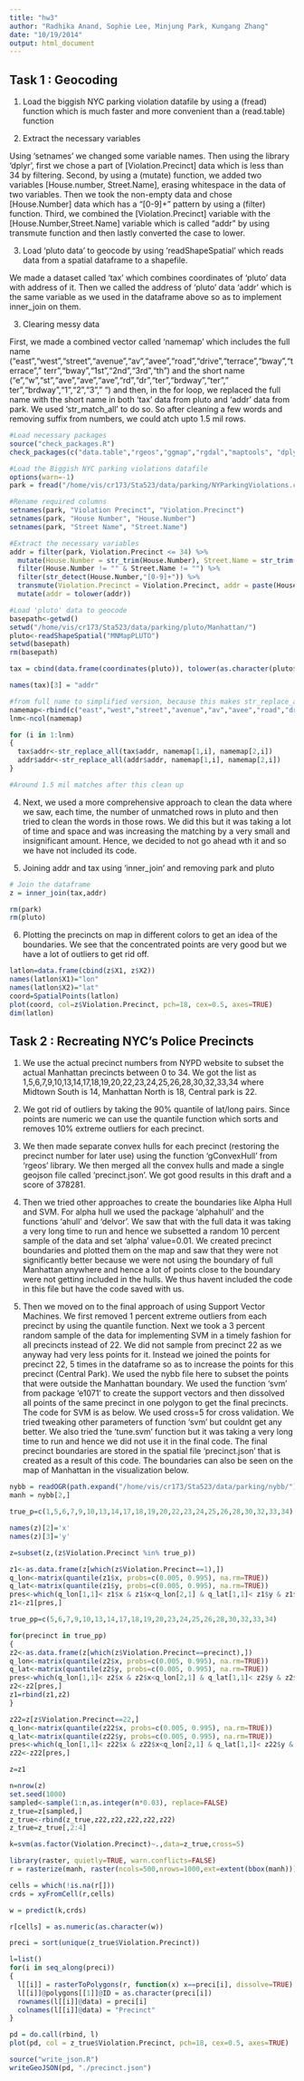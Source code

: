 ```yaml
---
title: "hw3"
author: "Radhika Anand, Sophie Lee, Minjung Park, Kungang Zhang"
date: "10/19/2014"
output: html_document
---
```

## Task 1 : Geocoding

1) Load the biggish NYC parking violation datafile by using a (fread) function which is much faster and more convenient than a (read.table) function 

2) Extract the necessary variables

Using 'setnames' we changed some variable names. Then using the library 'dplyr', first we chose a part of [Violation.Precinct] data which is less than 34 by filtering. Second, by using a (mutate) function, we added two variables [House.number, Street.Name], erasing whitespace in the data of two variables. Then we took the non-empty data and chose [House.Number] data which has a "[0-9]+" pattern by using a (filter) function. Third, we combined the [Violation.Precinct] variable with the [House.Number,Street.Name] variable which is called "addr" by using transmute function and then lastly converted the case to lower.

3) Load 'pluto data' to geocode by using 'readShapeSpatial' which reads data from a spatial dataframe to a shapefile.

We made a dataset called 'tax' which combines coordinates of 'pluto' data with address of it. Then we called the address of 'pluto' data 'addr' which is the same variable as we used in the dataframe above so as to implement inner_join on them.

3) Clearing messy data

First, we made a combined vector called 'namemap' which includes the full name ("east","west","street","avenue","av","avee","road","drive","terrace","bway","terrace"," terr","bway","1st","2nd","3rd","th ") and the short name ("e","w","st","ave","ave","ave","rd","dr","ter","brdway","ter"," ter","brdway","1","2","3"," ") and then, in the for loop, we replaced the full name with the short name in both 'tax' data from pluto and 'addr' data from park. We used 'str_match_all' to do so. So after cleaning a few words and removing suffix from numbers, we could atch upto 1.5 mil rows. 

```r
#Load necessary packages
source("check_packages.R")
check_packages(c("data.table","rgeos","ggmap","rgdal","maptools", "dplyr","stringr","lubridate","e1071", "RColorBrewer"))

#Load the Biggish NYC parking violations datafile
options(warn=-1)
park = fread("/home/vis/cr173/Sta523/data/parking/NYParkingViolations.csv",sep=",", verbose=FALSE, showProgress=FALSE)

#Rename required columns
setnames(park, "Violation Precinct", "Violation.Precinct")
setnames(park, "House Number", "House.Number")
setnames(park, "Street Name", "Street.Name")

#Extract the necessary variables
addr = filter(park, Violation.Precinct <= 34) %>%
  mutate(House.Number = str_trim(House.Number), Street.Name = str_trim(Street.Name)) %>%
  filter(House.Number != "" & Street.Name != "") %>%
  filter(str_detect(House.Number,"[0-9]+")) %>%
  transmute(Violation.Precinct = Violation.Precinct, addr = paste(House.Number, Street.Name)) %>%
  mutate(addr = tolower(addr))

#Load 'pluto' data to geocode
basepath<-getwd()
setwd("/home/vis/cr173/Sta523/data/parking/pluto/Manhattan/")
pluto<-readShapeSpatial("MNMapPLUTO")
setwd(basepath)
rm(basepath)

tax = cbind(data.frame(coordinates(pluto)), tolower(as.character(pluto$Address)))

names(tax)[3] = "addr"

#from full name to simplified version, because this makes str_replace_all much easier
namemap<-rbind(c("east","west","street","avenue","av","avee","road","drive","terrace"," terr","bway","1st","2nd","3rd","th "), c("e","w","st","ave","ave","ave","rd","dr","ter"," ter","brdway","1","2","3"," "))
lnm<-ncol(namemap)

for (i in 1:lnm)
{
  tax$addr<-str_replace_all(tax$addr, namemap[1,i], namemap[2,i])
  addr$addr<-str_replace_all(addr$addr, namemap[1,i], namemap[2,i])
}

#Around 1.5 mil matches after this clean up
```

4) Next, we used a more comprehensive approach to clean the data where we saw, each time, the number of unmatched rows in pluto and then tried to clean the words in those rows. We did this but it was taking a lot of time and space and was increasing the matching by a very small and insignificant amount. Hence, we decided to not go ahead wth it and so we have not included its code.

5) Joining addr and tax using 'inner_join' and removing park and pluto

```r
# Join the dataframe
z = inner_join(tax,addr)

rm(park)
rm(pluto)
```

6) Plotting the precincts on map in different colors to get an idea of the boundaries. We see that the concentrated points are very good but we have a lot of outliers to get rid off.

```r
latlon=data.frame(cbind(z$X1, z$X2))
names(latlon$X1)="lon"
names(latlon$X2)="lat"
coord=SpatialPoints(latlon)
plot(coord, col=z$Violation.Precinct, pch=18, cex=0.5, axes=TRUE)
dim(latlon)
```

## Task 2 : Recreating NYC’s Police Precincts

1) We use the actual precinct numbers from NYPD website to subset the actual Manhattan precincts between 0 to 34. We got the list as 1,5,6,7,9,10,13,14,17,18,19,20,22,23,24,25,26,28,30,32,33,34 where Midtown South is 14, Manhattan North is 18, Central park is 22.

2) We got rid of outliers by taking the 90% quantile of lat/long pairs. Since points are numeric we can use the quantile function which sorts and removes 10% extreme outliers for each precinct.

3) We then made separate convex hulls for each precinct (restoring the precinct number for later use) using the function 'gConvexHull' from 'rgeos' library. We then merged all the convex hulls and made a single geojson file called 'precinct.json'. We got good results in this draft and a score of 378281.

4) Then we tried other approaches to create the boundaries like Alpha Hull and SVM. For alpha hull we used the package 'alphahull' and the functions 'ahull' and 'delvor'. We saw that with the full data it was taking a very long time to run and hence we subsetted a random 10 percent sample of the data and set 'alpha' value=0.01. We created precinct boundaries and plotted them on the map and saw that they were not significantly better because we were not using the boundary of full Manhattan anywhere and hence a lot of points close to the boundary were not getting included in the hulls. We thus havent included the code in this file but have the code saved with us.

5) Then we moved on to the final approach of using Support Vector Machines. We first removed 1 percent extreme outliers from each precinct by using the quantile function. Next we took a 3 percent random sample of the data for implementing SVM in a timely fashion for all precincts instead of 22. We did not sample from precinct 22 as we anyway had very less points for it. Instead we joined the points for precinct 22, 5 times in the dataframe so as to increase the points for this precinct (Central Park). We used the nybb file here to subset the points that were outside the Manhattan boundary. We used the function 'svm' from package 'e1071' to create the support vectors and then dissolved all points of the same precinct in one polygon to get the final precincts. The code for SVM is as below. We used cross=5 for cross validation. We tried tweaking other parameters of function 'svm' but couldnt get any better. We also tried the 'tune.svm' function but it was taking a very long time to run and hence we did not use it in the final code. The final precinct boundaries are stored in the spatial file 'precinct.json' that is created as a result of this code. The boundaries can also be seen on the map of Manhattan in the visualization below. 

```r
nybb = readOGR(path.expand("/home/vis/cr173/Sta523/data/parking/nybb/"),"nybb",stringsAsFactors=FALSE)
manh = nybb[2,]

true_p=c(1,5,6,7,9,10,13,14,17,18,19,20,22,23,24,25,26,28,30,32,33,34)

names(z)[2]='x'
names(z)[3]='y'

z=subset(z,(z$Violation.Precinct %in% true_p))

z1<-as.data.frame(z[which(z$Violation.Precinct==1),])
q_lon<-matrix(quantile(z1$x, probs=c(0.005, 0.995), na.rm=TRUE))
q_lat<-matrix(quantile(z1$y, probs=c(0.005, 0.995), na.rm=TRUE))
pres<-which(q_lon[1,1]< z1$x & z1$x<q_lon[2,1] & q_lat[1,1]< z1$y & z1$y<q_lat[2,1])
z1<-z1[pres,]

true_pp=c(5,6,7,9,10,13,14,17,18,19,20,23,24,25,26,28,30,32,33,34)

for(precinct in true_pp)
{
z2<-as.data.frame(z[which(z$Violation.Precinct==precinct),])
q_lon<-matrix(quantile(z2$x, probs=c(0.005, 0.995), na.rm=TRUE))
q_lat<-matrix(quantile(z2$y, probs=c(0.005, 0.995), na.rm=TRUE))
pres<-which(q_lon[1,1]< z2$x & z2$x<q_lon[2,1] & q_lat[1,1]< z2$y & z2$y<q_lat[2,1])
z2<-z2[pres,]
z1=rbind(z1,z2)
}

z22=z[z$Violation.Precinct==22,]
q_lon<-matrix(quantile(z22$x, probs=c(0.005, 0.995), na.rm=TRUE))
q_lat<-matrix(quantile(z22$y, probs=c(0.005, 0.995), na.rm=TRUE))
pres<-which(q_lon[1,1]< z22$x & z22$x<q_lon[2,1] & q_lat[1,1]< z22$y & z22$y<q_lat[2,1])
z22<-z22[pres,]

z=z1

n=nrow(z)
set.seed(1000)
sampled<-sample(1:n,as.integer(n*0.03), replace=FALSE)
z_true=z[sampled,]
z_true<-rbind(z_true,z22,z22,z22,z22,z22)
z_true=z_true[,2:4]

k=svm(as.factor(Violation.Precinct)~.,data=z_true,cross=5)

library(raster, quietly=TRUE, warn.conflicts=FALSE)
r = rasterize(manh, raster(ncols=500,nrows=1000,ext=extent(bbox(manh))))

cells = which(!is.na(r[]))
crds = xyFromCell(r,cells)

w = predict(k,crds)

r[cells] = as.numeric(as.character(w))

preci = sort(unique(z_true$Violation.Precinct))

l=list()
for(i in seq_along(preci))
{
  l[[i]] = rasterToPolygons(r, function(x) x==preci[i], dissolve=TRUE)
  l[[i]]@polygons[[1]]@ID = as.character(preci[i])
  rownames(l[[i]]@data) = preci[i]
  colnames(l[[i]]@data) = "Precinct"
}

pd = do.call(rbind, l)
plot(pd, col = z_true$Violation.Precinct, pch=18, cex=0.5, axes=TRUE)

source("write_json.R")
writeGeoJSON(pd, "./precinct.json")

```

